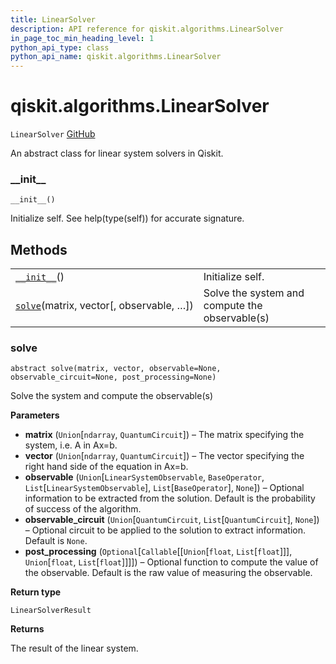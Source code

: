 ```yaml
---
title: LinearSolver
description: API reference for qiskit.algorithms.LinearSolver
in_page_toc_min_heading_level: 1
python_api_type: class
python_api_name: qiskit.algorithms.LinearSolver
---
```


# qiskit.algorithms.LinearSolver

<span id="qiskit.algorithms.LinearSolver" />

`LinearSolver` [GitHub](https://github.com/qiskit/qiskit/tree/stable/0.18/qiskit/algorithms/linear_solvers/linear_solver.py "view source code")

An abstract class for linear system solvers in Qiskit.

### \_\_init\_\_

<span id="qiskit.algorithms.LinearSolver.__init__" />

`__init__()`

Initialize self. See help(type(self)) for accurate signature.

## Methods

|                                                                                                                           |                                                |
| ------------------------------------------------------------------------------------------------------------------------- | ---------------------------------------------- |
| [`__init__`](#qiskit.algorithms.LinearSolver.__init__ "qiskit.algorithms.LinearSolver.__init__")()                        | Initialize self.                               |
| [`solve`](#qiskit.algorithms.LinearSolver.solve "qiskit.algorithms.LinearSolver.solve")(matrix, vector\[, observable, …]) | Solve the system and compute the observable(s) |

### solve

<span id="qiskit.algorithms.LinearSolver.solve" />

`abstract solve(matrix, vector, observable=None, observable_circuit=None, post_processing=None)`

Solve the system and compute the observable(s)

**Parameters**

*   **matrix** (`Union`\[`ndarray`, `QuantumCircuit`]) – The matrix specifying the system, i.e. A in Ax=b.
*   **vector** (`Union`\[`ndarray`, `QuantumCircuit`]) – The vector specifying the right hand side of the equation in Ax=b.
*   **observable** (`Union`\[`LinearSystemObservable`, `BaseOperator`, `List`\[`LinearSystemObservable`], `List`\[`BaseOperator`], `None`]) – Optional information to be extracted from the solution. Default is the probability of success of the algorithm.
*   **observable\_circuit** (`Union`\[`QuantumCircuit`, `List`\[`QuantumCircuit`], `None`]) – Optional circuit to be applied to the solution to extract information. Default is `None`.
*   **post\_processing** (`Optional`\[`Callable`\[\[`Union`\[`float`, `List`\[`float`]]], `Union`\[`float`, `List`\[`float`]]]]) – Optional function to compute the value of the observable. Default is the raw value of measuring the observable.

**Return type**

`LinearSolverResult`

**Returns**

The result of the linear system.

